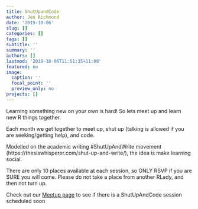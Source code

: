 ```yaml
---
title: ShutUpandCode
author: Jen Richmond
date: '2019-10-06'
slug: []
categories: []
tags: []
subtitle: ''
summary: ''
authors: []
lastmod: '2019-10-06T11:51:35+11:00'
featured: no
image:
  caption: ''
  focal_point: ''
  preview_only: no
projects: []
---
```




Learning something new on your own is hard! So lets meet up and learn new R things together.

Each month we get together to meet up, shut up (talking is allowed if you are seeking/getting help), and code.

Modelled on the academic writing #ShutUpAndWrite movement (https://thesiswhisperer.com/shut-up-and-write/), the idea is make learning social.

There are only 10 places available at each session, so ONLY RSVP if you are SURE you will come. Please do not take a place from another RLady, and then not turn up.

Check out our [Meetup page](https://www.meetup.com/rladies-sydney/) to see if there is a ShutUpAndCode session scheduled soon
